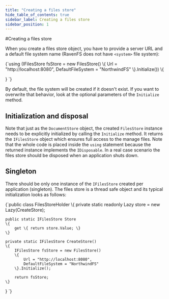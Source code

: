 ```yaml
---
title: "Creating a files store"
hide_table_of_contents: true
sidebar_label: Creating a files store
sidebar_position: 1
---
```



#Creating a files store

When you create a files store object, you have to provide a server URL and a default file system name (RavenFS does not have `<system>` file system):

<TabItem value="create_fs_1" label="create_fs_1">
<CodeBlock language="csharp">
{`using (IFilesStore fsStore = new FilesStore()
\{
	Url = "http://localhost:8080",
	DefaultFileSystem = "NorthwindFS"
\}.Initialize())
\{

\}
`}
</CodeBlock>
</TabItem>

By default, the file system will be created if it doesn't exist. If you want to overwrite that behavior, look at the optional parameters of the `Initialize` method.

## Initialization and disposal

Note that just as the `DocumentStore` object, the created `FilesStore` instance needs to be explicitly initialized by calling the `Initialize` method.
It returns the `IFilesStore` object which ensures full access to the manage files. Note that the whole code is placed inside the `using` statement because the returned instance implements the `IDisposable`. In a real case scenario the files store should be disposed when an application shuts down. 

## Singleton

There should be only one instance of the `IFilesStore` created per application (singleton). The files store is a thread safe object and its typical initialization looks as follows:

<TabItem value="create_fs_2" label="create_fs_2">
<CodeBlock language="csharp">
{`public class FilesStoreHolder
\{
	private static readonly Lazy<IFilesStore> store = new Lazy<IFilesStore>(CreateStore);

	public static IFilesStore Store
	\{
		get \{ return store.Value; \}
	\}

	private static IFilesStore CreateStore()
	\{
		IFilesStore fsStore = new FilesStore()
		\{
			Url = "http://localhost:8080",
			DefaultFileSystem = "NorthwindFS"
		\}.Initialize();

		return fsStore;
	\}
\}
`}
</CodeBlock>
</TabItem>

